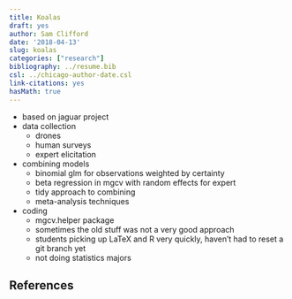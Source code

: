 ```yaml
---
title: Koalas
draft: yes
author: Sam Clifford
date: '2018-04-13'
slug: koalas
categories: ["research"]
bibliography: ../resume.bib
csl: ../chicago-author-date.csl
link-citations: yes
hasMath: true
---
```


* based on jaguar project
* data collection
    - drones
    - human surveys
    - expert elicitation
* combining models
    - binomial glm for observations weighted by certainty
    - beta regression in mgcv with random effects for expert
    - tidy approach to combining
    - meta-analysis techniques
* coding
    - mgcv.helper package
    - sometimes the old stuff was not a very good approach
    - students picking up LaTeX and R very quickly, haven't had to reset a git branch yet
    - not doing statistics majors
    

## References